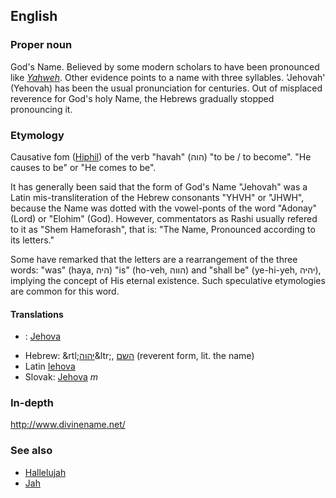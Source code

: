==English==
===Proper noun===
God's Name. Believed by some modern scholars to have been pronounced like ''[[Yahweh]]''. Other evidence points to a name with three syllables. 'Jehovah' (Yehovah) has been the usual pronunciation for centuries. Out of misplaced reverence for God's holy Name, the Hebrews gradually stopped pronouncing it.


=== Etymology ===
Causative fom ([[Hiphil]]) of the verb "havah" (הוה) "to be / to become". "He causes to be" or "He comes to be".

It has generally been said that the form of God's Name "Jehovah" was a Latin mis-transliteration of the Hebrew consonants "YHVH" or "JHWH", because the Name was dotted with the vowel-ponts of the word "Adonay" (Lord) or "Elohim" (God). However, commentators as Rashi usually refered to it as "Shem Hameforash", that is: "The Name, Pronounced according to its letters."

Some have remarked that the letters are a rearrangement of the three words: "was" (haya, היה) "is" (ho-veh, הווה) and "shall be" (ye-hi-yeh, יהיה), implying the concept of His eternal existence.  Such speculative etymologies are common for this word. 

==== Translations ====
*{{fi}}: [[Jehova]]
*Hebrew: &rtl;[[יהוה]]&ltr;, [[השם]] (reverent form, lit. the name)
*Latin [[Iehova]]
*Slovak: [[Jehova]] ''m''

=== In-depth ===
http://www.divinename.net/

=== See also ===
*[[Hallelujah]]
*[[Jah]]